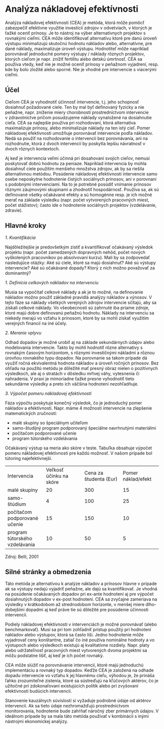 # Analýza nákladovej efektívnosti
Analýza nákladovej efektívnosti (CEA) je metóda, ktorá môže pomôcť zabezpečiť efektívne využitie investícií zdrojov v odvetviach, v ktorých je ťažké oceniť prínosy. Je to nástroj na výber alternatívnych projektov s rovnakými cieľmi. CEA môže identifikovať alternatívu ktoré pre danú úroveň výstupu minimalizujú skutočnú hodnotu nákladov alebo, alternatívne, pre dané náklady, maximalizuje úroveň výstupu. Hodnotiteľ môže napríklad porovnávať jednoduché pomery výstupy / náklady rôznych projektov, ktorých cieľom je napr. znížiť fertilitu alebo detskú úmrtnosť. CEA sa používa vtedy, keď nie je možné oceniť prínosy v peňažnom vyjadrení, resp. kde by bolo zložité alebo sporné. Nie je vhodné pre intervencie s viacerými cieľmi.

## Účel

Cieľom CEA je vyhodnotiť účinnosť intervencie, t.j. jeho schopnosť dosiahnuť požadované ciele. Ten by mal byť definovaný fyzicky a nie peňažne, napr. zníženie miery chorobnosti prostredníctvom intervencie v zdravotníctve pričom posudzujeme náklady vynaložené na dosiahnutie cieľa. CEA sa najlepšie používa pri rozhodovaní, ktorá alternatíva maximalizuje prínosy, alebo minimalizuje náklady na ten istý cieľ. Pomer nákladovej efektívnosti umožňuje porovnávať intervencie podľa nákladov. Nedá sa použiť na rozhodovanie o intervencii bez porovnávania, ani na rozhodnutie, ktorá z dvoch intervencií by poskytla lepšiu návratnosť v dvoch rôznych kontextoch.

Aj keď je intervencia veľmi účinná pri dosahovaní svojich cieľov, nemusí poskytovať dobrú hodnotu za peniaze. Napríklad intervencia by mohla dosiahnuť ciele použitím menšieho množstva zdrojov, ak by sa riešila alternatívnou metódou. Posúdenie nákladovej efektívnosti intervencie samo osebe neposkytne hodnotenie čistých sociálnych prínosov, ani v porovnaní s podobnými intervenciami. Na to je potrebné posúdiť vnímanie prínosov rôznymi záujmovými skupinami a zhodnotiť hospodárnosť. Používa sa, ak sú definované všetky očakávané efekty a sú homogénne resp. je ich možné merať na základe výsledku (napr. počet vytvorených pracovných miest, počet stážistov); často ide o hodnotenie sociálnych projektov (vzdelávanie, zdravie).

## Hlavné kroky

_1\. Kvantifikácia_

Najdôležitejšie je predovšetkým zistiť a kvantifikovať očakávaný výsledok projektu (napr. počet zamedzených dopravných nehôd, počet nových vyškolených pracovníkov po absolvovaní kurzu). Mali by sa zodpovedať nasledujúce otázky: Aké sú ciele, ktoré sa majú dosiahnuť? Aké sú výstupy intervencie? Aké sú očakávané dopady? Ktorý z nich možno považovať za dominantný?

_1\. Definícia celkových nákladov na intervenciu_

Musia sa vypočítať celkové náklady a ak je to možné, na definovanie nákladov možno použiť základné pravidlá analýzy nákladov a výnosov. V tejto fáze sa náklady všetkých verejných zdrojov intervencie sčítajú, aby sa získali celkové náklady. Vo všeobecnosti sú zahrnuté iba priame zdroje, ktoré majú dobre definovanú peňažnú hodnotu. Náklady na intervenciu sa niekedy merajú vo vzťahu k prínosom, ktoré by sa mohli získať využitím verejných financií na iné účely.

_2\. Meranie vplyvu_

Odhad dopadov je možné urobiť aj na základe sekundárnych údajov alebo modelovania intervencie. Takto by mohli hodnotiť rôzne alternatívy s rovnakým časovým horizontom, s rôznymi investičnými nákladmi a rôznou úrovňou rovnakého typu dopadov. Na porovnanie sa takom prípade dá využiť ročná ekvivalentná hodnota nákladov a úroveň ročných prínosov. Bez ohľadu na použitú metódu je dôležité mať presný obraz nielen o pozitívnych výsledkoch, ale aj o stratách v dôsledku mŕtvej váhy, vytesnenia či nahradenia. V praxi je mimoriadne ťažké presne vyhodnotiť tieto sekundárne výsledky a preto ich väčšina hodnotení nezohľadňuje.

_3\. Výpočet pomeru nákladovej efektívnosti_

Fáza výpočtu poskytuje konečný výsledok, čo je jednoduchý pomer nákladov a efektívnosti. Napr. máme 4 možnosti intervencie na zlepšenie matematických zručností:

* malé skupiny so špeciálnym učiteľom  
* samo-študijný program podporovaný špeciálne navrhnutými materiálmi  
* počítačom podporované učenie  
* program tútorského vzdelávania

Očakávaný výstup sa meria ako skóre v teste. Tabuľka obsahuje výpočet pomeru nákladovej efektívnosti pre každú možnosť. V našom prípade bol tútoring najefektívnejší.

|     |     |     |     |
| --- | --- | --- | --- |
| Intervencia | Veľkosť účinku na skóre | Cena za študenta (Eur) | Pomer náklad/efekt |
| malé skupiny | 20  | 300 | 15  |
| samo-štúdium | 4   | 100 | 25  |
| počítačom podporované učenie | 15  | 150 | 10  |
| program tútorského vzdelávania | 10  | 50  | 5   |
Zdroj: Belli, 2001

## Silné stránky a obmedzenia

Táto metóda je alternatívou k analýze nákladov a prínosov hlavne v prípade ak sa výstupy nedajú vyjadriť peňažne, ale dajú sa kvantifikovať. Je vhodná na posúdenie očakávaných dopadov pri ex-ante hodnotení aj pre výpočet dosiahnutých dopadov v ex-post hodnotení. CEA sa zvyčajne zameriava na výsledky v krátkodobom až strednodobom horizonte, v menšej miere dlho-dobejšími dopadmi aj keď práve tie sú dôležité pre posúdenie účinnosti intervencií.

Podiely nákladovej efektívnosti v intervenciách je možné porovnávať (alebo benchmarkovať). Musí sa pri tom zohľadniť prístup použitý pri hodnotení nákladov alebo výstupov, ktorá sa často líši. Jedno hodnotenie môže vyjadrovať ceny konštantne, zatiaľ čo iné používa nominálne hodnoty a vo výstupoch alebo výsledkoch existujú aj kvalitatívne rozdiely. Napr. platy alebo udržateľnosť pracovných miest vytvorených dvoma projektmi sa môžu podstatne líšiť, aj keď je ich počet rovnaký.

CEA môže slúžiť na porovnávanie intervencií, ktoré majú jednoduchú implementáciu a rovnaký typ dopadov. Keďže CEA je založená na odhade dopadu intervencie vo vzťahu k jej hlavnému cieľu, výhodou je, že prináša ľahko zrozumiteľné zistenia, ktoré sa sústreďujú na kľúčových aktérov, čo je užitočné pri zdokonaľovaní existujúcich politík alebo pri zvyšovaní efektívnosti budúcich intervencií.

Stanovenie kauzálnych súvislostí si vyžaduje podrobné údaje od aktérov intervencií. Ak sa tieto údaje nezhromažďujú prostredníctvom monitorovania, hodnotenie bude zahŕňať náročný zber primárnych údajov. V ideálnom prípade by sa mala táto metóda používať v kombinácii s inými nástrojmi ekonomickej analýzy.